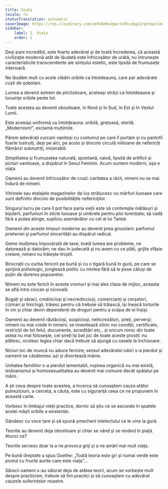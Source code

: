 ```yaml
---
title: Viața
locale: ro
statusTranslation: automatic
coverImage: https://res.cloudinary.com/xmfm6mhw3gwctndtcubgx2rptnae/image/upload/v1741354419/small_cover_la_gran_rebelion_28716e29d2.webp
sidebar:
    label: 1. Viața
    order: 1
---
```

Deși pare incredibil, este foarte adevărat și de toată încrederea, că această civilizație modernă atât de lăudată este înfricoșător de urâtă, nu întrunește caracteristicile transcendente ale simțului estetic, este lipsită de frumusețe interioară.

Ne lăudăm mult cu acele clădiri oribile ca întotdeauna, care par adevărate cuști de șobolani.

Lumea a devenit extrem de plictisitoare, aceleași străzi ca întotdeauna și locuințe oribile peste tot.

Toate acestea au devenit obositoare, în Nord și în Sud, în Est și în Vestul Lumii.

Este aceeași uniformă ca întotdeauna: oribilă, grețoasă, sterilă. „Modernism!”, exclamă mulțimile.

Părem adevărați curcani vanitoși cu costumul pe care îl purtăm și cu pantofii foarte lustruiți, deși pe aici, pe acolo și dincolo circulă milioane de nefericiți flămânzi subnutriți, mizerabili.

Simplitatea și frumusețea naturală, spontană, naivă, lipsită de artificii și picturi vanitoase, a dispărut în Sexul Feminin. Acum suntem moderni, așa e viața.

Oamenii au devenit înfricoșător de cruzi: caritatea a răcit, nimeni nu se mai îndură de nimeni.

Vitrinele sau etalajele magazinelor de lux strălucesc cu mărfuri luxoase care sunt definitiv dincolo de posibilitățile nefericiților.

Singurul lucru pe care îl pot face paria vieții este să contemple mătăsuri și bijuterii, parfumuri în sticle luxoase și umbrele pentru ploi torențiale; să vadă fără a putea atinge, supliciu asemănător cu cel al lui Tantal.

Oamenii din aceste timpuri moderne au devenit prea grosolani: parfumul prieteniei și parfumul sincerității au dispărut radical.

Geme mulțimea împovărată de taxe; toată lumea are probleme, ne datorează și datorăm; ne dau în judecată și nu avem cu ce plăti, grijile sfâșie creiere, nimeni nu trăiește liniștit.

Birocrații cu curba fericirii pe burtă și cu o țigară bună în gură, pe care se sprijină psihologic, jonglează politic cu mintea fără să le pese câtuși de puțin de durerea popoarelor.

Nimeni nu este fericit în aceste vremuri și mai ales clasa de mijloc, aceasta se află între ciocan și nicovală.

Bogați și săraci, credincioși și necredincioși, comercianți și cerșetori, cizmari și tinichigii, trăiesc pentru că trebuie să trăiască, își îneacă torturile în vin și chiar devin dependenți de droguri pentru a scăpa de ei înșiși.

Oamenii au devenit răutăcioși, suspicioși, neîncrezători, șireți, perverși; nimeni nu mai crede în nimeni; se inventează zilnic noi condiții, certificate, restricții de tot felul, documente, acreditări etc., și oricum nimic din toate astea nu mai folosește, cei șireți își bat joc de toate aceste prostii: nu plătesc, ocolesc legea chiar dacă trebuie să ajungă cu oasele la închisoare.

Niciun loc de muncă nu aduce fericire; sensul adevăratei iubiri s-a pierdut și oamenii se căsătoresc azi și divorțează mâine.

Unitatea familiilor s-a pierdut lamentabil, rușinea organică nu mai există, lesbianismul și homosexualitatea au devenit mai comune decât spălatul pe mâini.

A ști ceva despre toate acestea, a încerca să cunoaștem cauza atâtor putreziciuni, a cerceta, a căuta, este cu siguranță ceea ce ne propunem în această carte.

Vorbesc în limbajul vieții practice, dornic să știu ce se ascunde în spatele acelei măști oribile a existenței.

Gândesc cu voce tare și să spună șmecherii intelectului ce le vine la gură.

Teoriile au devenit deja obositoare și chiar se vând și se revând în piață. Atunci ce?

Teoriile servesc doar la a ne provoca griji și a ne amărî mai mult viața.

Pe bună dreptate a spus Goethe: „Toată teoria este gri și numai verde este pomul cu fructe aurite care este viața”...

Săracii oameni s-au săturat deja de atâtea teorii, acum se vorbește mult despre practicism, trebuie să fim practici și să cunoaștem cu adevărat cauzele suferințelor noastre.

